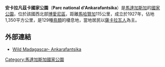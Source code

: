 {{Infobox Protected area
| name = 安卡拉凡茲卡國家公園
| iucn_category = II
| photo = Lake Ravelobe, Ankarafantsika National Park, Madagascar.jpg
| photo_caption = 
| location = {{flag|Madagascar}}
| nearest_city = [[馬哈贊加|馬哈贊加]]
| long_d = 
| long_m = 
| long_s = 
| long_EW =
| lat_d = 
| lat_m = 
| lat_s =
| lat_NS =
| area = 1,350平方公里
| established = 1927
| visitation_num = 
| visitation_year = 
| governing_body = 
}}

'''安卡拉凡茲卡國家公園'''（'''Parc national d'Ankarafantsika'''）是[[馬達加斯加|馬達加斯加]]的[[國家公園|國家公園]]，位於該國西北部[[博愛尼區|博愛尼區]]，距離[[馬哈贊加|馬哈贊加]]115公里，成立於1927年，佔地1,350平方公里，是129種[[鳥類|鳥類]]的棲息地，當地居民以[[薩卡拉瓦人|薩卡拉瓦人]]為主。

==外部連結==
* [http://www.wildmadagascar.org/conservation/parks/Ankarafantsika.html Wild Madagascar- Ankarafantsika] {{Wayback|url=http://www.wildmadagascar.org/conservation/parks/Ankarafantsika.html |date=20200927184157 }}

{{coord|16|9|S|46|57|E|source:kolossus-frwiki|display=title}}
{{Commonscat|Ankarafantsika National Park}}
{{DEFAULTSORT:Ankarafantsika}}
[[Category:馬達加斯加國家公園|Category:馬達加斯加國家公園]]
{{馬達加斯加國家公園與保護區}}
{{Madagascar-stub}}